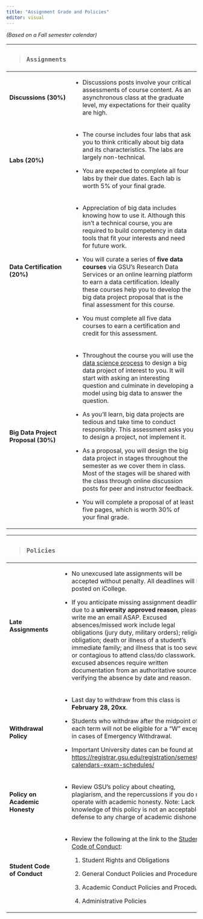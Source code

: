 ```yaml
---
title: "Assignment Grade and Policies"
editor: visual
---
```


*(Based on a Fall semester calendar)*

+-------------------------------------+-----------------------------------------------------------------------------------------------------------------------------------------------------------------------------------------------------------------------------------------------------------------------------------------------------------------------+
| > ### `Assignments`                 |                                                                                                                                                                                                                                                                                                                       |
+=====================================+=======================================================================================================================================================================================================================================================================================================================+
| **Discussions (30%)**               | -   Discussions posts involve your critical assessments of course content. As an asynchronous class at the graduate level, my expectations for their quality are high.                                                                                                                                                |
+-------------------------------------+-----------------------------------------------------------------------------------------------------------------------------------------------------------------------------------------------------------------------------------------------------------------------------------------------------------------------+
| **Labs (20%)**                      | -   The course includes four labs that ask you to think critically about big data and its characteristics. The labs are largely non-technical.                                                                                                                                                                        |
|                                     |                                                                                                                                                                                                                                                                                                                       |
|                                     | -   You are expected to complete all four labs by their due dates. Each lab is worth 5% of your final grade.                                                                                                                                                                                                          |
+-------------------------------------+-----------------------------------------------------------------------------------------------------------------------------------------------------------------------------------------------------------------------------------------------------------------------------------------------------------------------+
| **Data Certification (20%)**        | -   Appreciation of big data includes knowing how to use it. Although this isn't a technical course, you are required to build competency in data tools that fit your interests and need for future work.                                                                                                             |
|                                     |                                                                                                                                                                                                                                                                                                                       |
|                                     | -   You will curate a series of **five data courses** via GSU's Research Data Services or an online learning platform to earn a data certification. Ideally these courses help you to develop the big data project proposal that is the final assessment for this course.                                             |
|                                     |                                                                                                                                                                                                                                                                                                                       |
|                                     | -   You must complete all five data courses to earn a certification and credit for this assessment.                                                                                                                                                                                                                   |
+-------------------------------------+-----------------------------------------------------------------------------------------------------------------------------------------------------------------------------------------------------------------------------------------------------------------------------------------------------------------------+
| **Big Data Project Proposal (30%)** | -   Throughout the course you will use the [data science process](https://towardsdatascience.com/the-data-science-process-a19eb7ebc41b) to design a big data project of interest to you. It will start with asking an interesting question and culminate in developing a model using big data to answer the question. |
|                                     |                                                                                                                                                                                                                                                                                                                       |
|                                     | -   As you'll learn, big data projects are tedious and take time to conduct responsibly. This assessment asks you to design a project, not implement it.                                                                                                                                                              |
|                                     |                                                                                                                                                                                                                                                                                                                       |
|                                     | -   As a proposal, you will design the big data project in stages throughout the semester as we cover them in class. Most of the stages will be shared with the class through online discussion posts for peer and instructor feedback.                                                                               |
|                                     |                                                                                                                                                                                                                                                                                                                       |
|                                     | -   You will complete a proposal of at least five pages, which is worth 30% of your final grade.                                                                                                                                                                                                                      |
+-------------------------------------+-----------------------------------------------------------------------------------------------------------------------------------------------------------------------------------------------------------------------------------------------------------------------------------------------------------------------+

+--------------------------------+---------------------------------------------------------------------------------------------------------------------------------------------------------------------------------------------------------------------------------------------------------------------------------------------------------------------------------------------------------------------------------------------------------------------------------------------------------------------------------------------+
| > ### `Policies`               |                                                                                                                                                                                                                                                                                                                                                                                                                                                                                             |
+================================+=============================================================================================================================================================================================================================================================================================================================================================================================================================================================================================+
| **Late Assignments**           | -   No unexcused late assignments will be accepted without penalty. All deadlines will be posted on iCollege.                                                                                                                                                                                                                                                                                                                                                                               |
|                                |                                                                                                                                                                                                                                                                                                                                                                                                                                                                                             |
|                                | -   If you anticipate missing assignment deadline due to a **university approved reason**, please write me an email ASAP. Excused absences/missed work include legal obligations (jury duty, military orders); religious obligation; death or illness of a student's immediate family; and illness that is too severe or contagious to attend class/do classwork. All excused absences require written documentation from an authoritative source verifying the absence by date and reason. |
+--------------------------------+---------------------------------------------------------------------------------------------------------------------------------------------------------------------------------------------------------------------------------------------------------------------------------------------------------------------------------------------------------------------------------------------------------------------------------------------------------------------------------------------+
| **Withdrawal Policy**          | -   Last day to withdraw from this class is **February 28, 20xx**.                                                                                                                                                                                                                                                                                                                                                                                                                          |
|                                |                                                                                                                                                                                                                                                                                                                                                                                                                                                                                             |
|                                | -   Students who withdraw after the midpoint of each term will not be eligible for a "W" except in cases of Emergency Withdrawal.                                                                                                                                                                                                                                                                                                                                                           |
|                                |                                                                                                                                                                                                                                                                                                                                                                                                                                                                                             |
|                                | -   Important University dates can be found at <https://registrar.gsu.edu/registration/semester-calendars-exam-schedules/>                                                                                                                                                                                                                                                                                                                                                                  |
+--------------------------------+---------------------------------------------------------------------------------------------------------------------------------------------------------------------------------------------------------------------------------------------------------------------------------------------------------------------------------------------------------------------------------------------------------------------------------------------------------------------------------------------+
| **Policy on Academic Honesty** | -   Review GSU's policy about cheating, plagiarism, and the repercussions if you do not operate with academic honesty. Note: Lack of knowledge of this policy is not an acceptable defense to any charge of academic dishonesty.                                                                                                                                                                                                                                                            |
+--------------------------------+---------------------------------------------------------------------------------------------------------------------------------------------------------------------------------------------------------------------------------------------------------------------------------------------------------------------------------------------------------------------------------------------------------------------------------------------------------------------------------------------+
| **Student Code of Conduct**    | -   Review the following at the link to the [Student Code of Conduct](https://codeofconduct.gsu.edu/ "Student Code of Conduct"):                                                                                                                                                                                                                                                                                                                                                            |
|                                |                                                                                                                                                                                                                                                                                                                                                                                                                                                                                             |
|                                |     1.  Student Rights and Obligations                                                                                                                                                                                                                                                                                                                                                                                                                                                      |
|                                |                                                                                                                                                                                                                                                                                                                                                                                                                                                                                             |
|                                |     2.  General Conduct Policies and Procedures                                                                                                                                                                                                                                                                                                                                                                                                                                             |
|                                |                                                                                                                                                                                                                                                                                                                                                                                                                                                                                             |
|                                |     3.  Academic Conduct Policies and Procedures                                                                                                                                                                                                                                                                                                                                                                                                                                            |
|                                |                                                                                                                                                                                                                                                                                                                                                                                                                                                                                             |
|                                |     4.  Administrative Policies                                                                                                                                                                                                                                                                                                                                                                                                                                                             |
+--------------------------------+---------------------------------------------------------------------------------------------------------------------------------------------------------------------------------------------------------------------------------------------------------------------------------------------------------------------------------------------------------------------------------------------------------------------------------------------------------------------------------------------+

